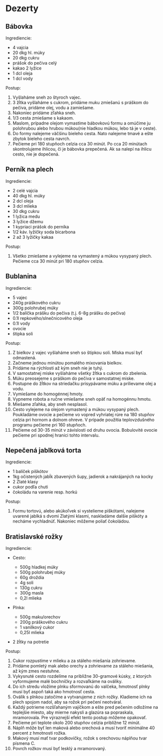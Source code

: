 # Dezerty

## Bábovka

Ingrediencie: 

* 4 vajcia
* 20 dkg hl. múky
* 20 dkg cukru
* prášok do pečiva celý 
* kakao 2 lyžice
* 1 dcl oleja
* 1 dcl vody

Postup:

1. Vyšlaháme sneh zo štyroch vajec.
1. 3 žĺtka vyšlaháme s cukrom, pridáme muku zmiešanú s práškom do pečiva, pridáme olej, vodu a zamiešame.
1. Nakoniec pridáme zľahka sneh.
1. 1/3 cesta zmiešame s kakaom.
1. Maslom, prípadne olejom vymastíme bábovkovú formu a omúčime ju polohrubou alebo hrubou múkou(nie hladkou múkou, lebo tá je v ceste).
1. Do formy nalejeme väčšinu bieleho cesta. Nato nalejeme tmavé a ešte zbytok bieleho cesta navrch.
1. Pečieme pri 180 stupňoch celzia cca 30 minút. Po cca 20 minútach skontrolujeme ihlicou, či je bábovka prepečená. Ak sa nalepí na ihlicu cesto, nie je dopečená.

## Perník na plech 

Ingrediencie:

* 2 celé vajcia
* 40 dkg hl. múky
* 2 dcl oleja
* 3 dcl mlieka
* 30 dkg cukru
* 1 lyžica medu
* 3 lyžice džemu
* 1 kypriaci prášok do perníka
* 1/2 káv. lyžičky soda bicarbona
* 2 až 3 lyžičky kakaa

Postup:

1. Všetko zmiešame a vylejeme na vymastený a múkou vysypaný plech. Pečieme cca 30 minút pri 180 stupňov celzia.      

## Bublanina

Ingrediencie:

* 5 vajec
* 240g práškového cukru
* 300g polohrubej múky
* 1/2 balíčka prášku do pečiva (t.j. 6-8g prášku do pečiva)
* 0.1l repkového/slnečnicového oleja
* 0.1l vody
* ovocie
* štipka soli

Postup:

1. Z bielkov z vajec vyšlaháme sneh so štipkou soli. Miska musí byť odmastená.
1. Začneme jednou minútou pomalého mixovania bielkov.
1. Pridáme na rýchlosti až kým sneh nie je tuhý.
1. V samostatnej miske vyšlaháme všetky žĺtka s cukrom do zbelenia.
1. Múku preosejeme s práškom do pečiva v samostatnej miske.
1. Postupne do žĺtkov na striedačku prisypávame múku a prilievame olej a vodu.
1. Vymiešame do homogénnej hmoty.
1. Vypneme robota a ručne vmiešame sneh opäť na homogénnu hmotu.
1. Miešame zľahka, aby sneh nesplasol.
1. Cesto vylejeme na olejom vymastený a múkou vysypaný plech. Poukladáme ovocie a pečieme vo vopred vyhriatej rúre na 180 stupňov celzia pri hornom a dolnom ohreve. V prípade použitia teplovzdušného programu pečieme pri 160 stupňoch.
1. Pečieme od 30-35 minút v závislosti od druhu ovocia. Bobulovité ovocie pečieme pri spodnej hranici tohto intervalu.

## Nepečená jablková torta

Ingrediencie:

* 1 balíček piškótov
* 1kg očistených jabĺk zbavených šupy, jadierok a nakrájaných na kocky
* 2 Zlaté klasy
* cukor podľa chuti
* čokoládu na varenie resp. horkú

Postup:

1. Formu tortovú, alebo akúkoľvek si vystelieme piškótami, nalejeme uvarené jablká s dvomi Zlatými klasmi, naskladáme dalšie piškóty a necháme vychladnúť. Nakoniec môžeme poliať čokoládou. 

## Bratislavské rožky

Ingrediencie:

* Cesto:

  * 500g hladkej múky
  * 500g polohrubej múky
  * 60g droždia
  * 4g soli
  * 130g cukru
  * 300g masla
  * 0,2l mlieka

* Plnka:

  * 500g maku/orechov
  * 200g práškového cukru
  * 1 vanilkový cukor
  * 0,25l mlieka

* 2 žĺtky na potretie

Postup:

1. Cukor rozpustíme v mlieku a za stáleho miešania zohrievame.
1. Pridáme pomletý mak alebo orechy a zohrievame za stáleho miešania, až kým zmes nestuhne.
1. Vykysnuté cesto rozdelíme na približne 30-gramové kúsky, z ktorých vyformujeme malé bochníčky a rozvaľkáme na ováliky.
1. Do ich stredu vložíme plnku sformovanú do valčeka, hmotnosť plnky musí byť aspoň taká ako hmotnosť cesta.
1. Oválik s plnkou zatočíme a vytvarujeme z nich rožky. Kladieme ich na plech spojom nadol, aby sa rožok pri pečení neotváral.
1. Každý potrieme rozšľahaným vajíčkom a ešte pred pečením odložíme na teplejšie miesto, aby mierne nakysli a glazúra sa popraskala, mramorovala. Pre výraznejší efekt tento postup môžeme opakovať.
1. Pečieme pri teplote okolo 200 stupňov celzia približne 12 minút.
1. Náplň môže byť len maková alebo orechová a musí tvoriť minimálne 40 percent z hmotnosti rožka.
1. Makový musí mať tvar podkovičky, rožok s orechovou náplňou tvar písmena C.
1. Povrch rožkov musí byť lesklý a mramorovaný.
